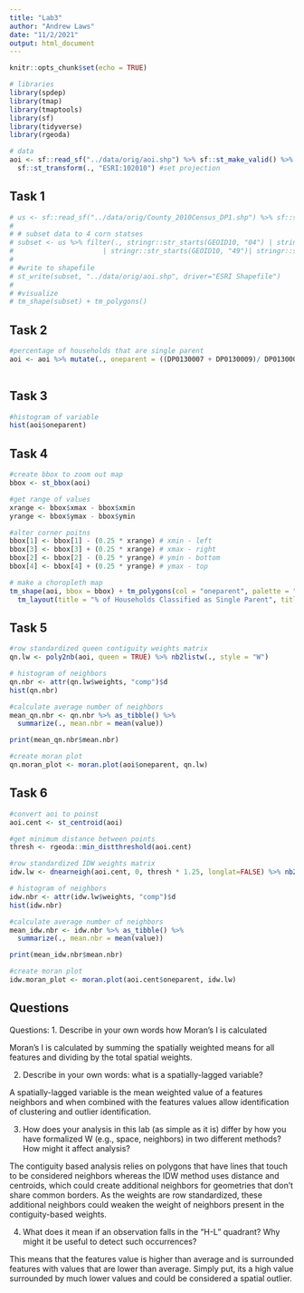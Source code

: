 ```yaml
---
title: "Lab3"
author: "Andrew Laws"
date: "11/2/2021"
output: html_document
---
```


```r
knitr::opts_chunk$set(echo = TRUE)

# libraries
library(spdep)
library(tmap)
library(tmaptools)
library(sf)
library(tidyverse)
library(rgeoda)

# data
aoi <- sf::read_sf("../data/orig/aoi.shp") %>% sf::st_make_valid() %>% 
  sf::st_transform(., "ESRI:102010") #set projection

```

## Task 1
```r
# us <- sf::read_sf("../data/orig/County_2010Census_DP1.shp") %>% sf::st_make_valid()
# 
# # subset data to 4 corn statses
# subset <- us %>% filter(., stringr::str_starts(GEOID10, "04") | stringr::str_starts(GEOID10, "08") 
#                      | stringr::str_starts(GEOID10, "49")| stringr::str_starts(GEOID10, "35")) 
#   
# #write to shapefile
# st_write(subset, "../data/orig/aoi.shp", driver="ESRI Shapefile")
# 
# #visualize
# tm_shape(subset) + tm_polygons()
```

## Task 2
```r
#percentage of households that are single parent
aoi <- aoi %>% mutate(., oneparent = ((DP0130007 + DP0130009)/ DP0130001) * 100) #single male and female parents
                                                                           # over total households
```

## Task 3
```r
#histogram of variable
hist(aoi$oneparent)
```

## Task 4
```r
#create bbox to zoom out map
bbox <- st_bbox(aoi)

#get range of values
xrange <- bbox$xmax - bbox$xmin
yrange <- bbox$ymax - bbox$ymin 

#alter corner poitns
bbox[1] <- bbox[1] - (0.25 * xrange) # xmin - left
bbox[3] <- bbox[3] + (0.25 * xrange) # xmax - right
bbox[2] <- bbox[2] - (0.25 * yrange) # ymin - bottom
bbox[4] <- bbox[4] + (0.25 * yrange) # ymax - top

# make a choropleth map
tm_shape(aoi, bbox = bbox) + tm_polygons(col = "oneparent", palette = "-RdBu", n=6, style="jenks", title = "Legend", title.size = 0.5) +
  tm_layout(title = "% of Households Classified as Single Parent", title.size = 2)

```
## Task 5
```r
#row standardized queen contiguity weights matrix
qn.lw <- poly2nb(aoi, queen = TRUE) %>% nb2listw(., style = "W")

# histogram of neighbors
qn.nbr <- attr(qn.lw$weights, "comp")$d
hist(qn.nbr)

#calculate average number of neighbors
mean_qn.nbr <- qn.nbr %>% as_tibble() %>% 
  summarize(., mean.nbr = mean(value))

print(mean_qn.nbr$mean.nbr)

#create moran plot
qn.moran_plot <- moran.plot(aoi$oneparent, qn.lw)
```

## Task 6
```r
#convert aoi to poinst
aoi.cent <- st_centroid(aoi)

#get minimum distance between points
thresh <- rgeoda::min_distthreshold(aoi.cent)

#row standardized IDW weights matrix
idw.lw <- dnearneigh(aoi.cent, 0, thresh * 1.25, longlat=FALSE) %>% nb2listwdist(., aoi.cent, type = "idw", style = "W")

# histogram of neighbors
idw.nbr <- attr(idw.lw$weights, "comp")$d
hist(idw.nbr)

#calculate average number of neighbors
mean_idw.nbr <- idw.nbr %>% as_tibble() %>% 
  summarize(., mean.nbr = mean(value))

print(mean_idw.nbr$mean.nbr)

#create moran plot
idw.moran_plot <- moran.plot(aoi.cent$oneparent, idw.lw)
```

## Questions
Questions:
1. Describe in your own words how Moran’s I is calculated

Moran's I is calculated by summing the spatially weighted means for all features and dividing by the total spatial weights.

2. Describe in your own words: what is a spatially-lagged variable?

A spatially-lagged variable is the mean weighted value of a features neighbors and when combined with the features values allow identification of clustering and outlier identification.

3. How does your analysis in this lab (as simple as it is) differ by how you have formalized W (e.g., space,
neighbors) in two different methods? How might it affect analysis?

The contiguity based analysis relies on polygons that have lines that touch to be considered neighbors whereas the IDW method uses distance and centroids, which could create additional neighbors for geometries that don't share common borders. As the weights are row standardized, these additional neighbors could weaken the weight of neighbors present in the contiguity-based weights. 

4. What does it mean if an observation falls in the “H-L” quadrant? Why might it be useful to detect
such occurrences?

This means that the features value is higher than average and is surrounded features with values that are lower than average. Simply put, its a high value surrounded by much lower values and could be considered a spatial outlier.
